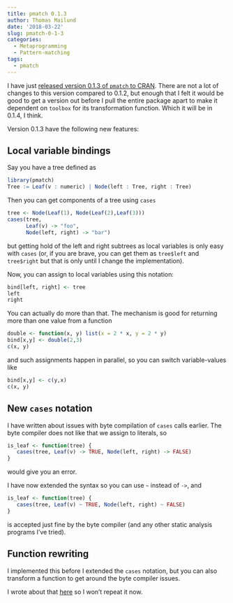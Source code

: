 ```yaml
---
title: pmatch 0.1.3
author: Thomas Mailund
date: '2018-03-22'
slug: pmatch-0-1-3
categories:
  - Metaprogramming
  - Pattern-matching
tags:
  - pmatch
---
```


I have just [released version 0.1.3 of `pmatch` to CRAN](https://cran.r-project.org/web/packages/pmatch/index.html). There are not a lot of changes to this version compared to 0.1.2, but enough that I felt it would be good to get a version out before I pull the entire package apart to make it dependent on `toolbox` for its transformation function. Which it will be in 0.1.4, I think.

Version 0.1.3 have the following new features:

## Local variable bindings

Say you have a tree defined as 

```r
library(pmatch)
Tree := Leaf(v : numeric) | Node(left : Tree, right : Tree)
```

Then you can get components of a tree using `cases`

```r
tree <- Node(Leaf(1), Node(Leaf(2),Leaf(3)))
cases(tree,
      Leaf(v) -> "foo",
      Node(left, right) -> "bar")
```

but getting hold of the left and right subtrees as local variables is only easy with `cases` (or, if you are brave, you can get them as `tree$left` and `tree$right` but that is only until I change the implementation).

Now, you can assign to local variables using this notation:

```r
bind[left, right] <- tree
left
right
```

You can actually do more than that. The mechanism is good for returning more than one value from a function

```r
double <- function(x, y) list(x = 2 * x, y = 2 * y)
bind[x,y] <- double(2,3)
c(x, y)
```

and such assignments happen in parallel, so you can switch variable-values like

```r
bind[x,y] <- c(y,x)
c(x, y)
```

## New `cases` notation

I have written about issues with byte compilation of `cases` calls earlier. The byte compiler does not like that we assign to literals, so 

```r
is_leaf <- function(tree) {
   cases(tree, Leaf(v) -> TRUE, Node(left, right) -> FALSE)
}
```

would give you an error.

I have now extended the syntax so you can use `~` instead of `->`, and 

```r
is_leaf <- function(tree) {
   cases(tree, Leaf(v) ~ TRUE, Node(left, right) ~ FALSE)
}
```

is accepted just fine by the byte compiler (and any other static analysis programs I've tried).

## Function rewriting

I implemented this before I extended the `cases` notation, but you can also transform a function to get around the byte compiler issues.

I wrote about that [here](https://mailund.github.io/r-programmer-blog/2018/03/18/transforming-functions-with-cases-calls/) so I won't repeat it now.

